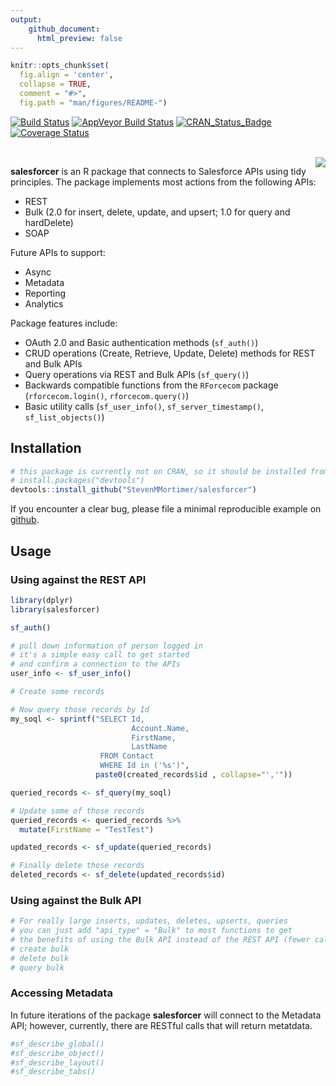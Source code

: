 ```yaml
---
output: 
    github_document:
      html_preview: false
---
```


```r
knitr::opts_chunk$set(
  fig.align = 'center',
  collapse = TRUE,
  comment = "#>",
  fig.path = "man/figures/README-")
```

[![Build Status](https://travis-ci.org/StevenMMortimer/salesforcer.svg?branch=master)](https://travis-ci.org/StevenMMortimer/salesforcer)
[![AppVeyor Build Status](https://ci.appveyor.com/api/projects/status/github/StevenMMortimer/salesforcer?branch=master&svg=true)](https://ci.appveyor.com/project/StevenMMortimer/salesforcer)
[![CRAN_Status_Badge](http://www.r-pkg.org/badges/version/salesforcer)](http://cran.r-project.org/package=salesforcer)
[![Coverage Status](https://codecov.io/gh/StevenMMortimer/salesforcer/branch/master/graph/badge.svg)](https://codecov.io/gh/StevenMMortimer/salesforcer?branch=master)

<br>
<img src="man/figures/logo.png" align="right" />

**salesforcer** is an R package that connects to Salesforce APIs using tidy principles. 
The package implements most actions from the following APIs:
 
 - REST
 - Bulk (2.0 for insert, delete, update, and upsert; 1.0 for query and hardDelete)
 - SOAP 

Future APIs to support: 

 - Async
 - Metadata
 - Reporting
 - Analytics

Package features include: 

  * OAuth 2.0 and Basic authentication methods (`sf_auth()`)
  * CRUD operations (Create, Retrieve, Update, Delete) methods for REST and Bulk APIs 
  * Query operations via REST and Bulk APIs (`sf_query()`)
  * Backwards compatible functions from the `RForcecom` package (`rforcecom.login()`, 
  `rforcecom.query()`)
  * Basic utility calls (`sf_user_info()`, `sf_server_timestamp()`, `sf_list_objects()`)

## Installation

```r
# this package is currently not on CRAN, so it should be installed from GitHub
# install.packages("devtools")
devtools::install_github("StevenMMortimer/salesforcer")
```

If you encounter a clear bug, please file a minimal reproducible example on [github](https://github.com/StevenMMortimer/salesforcer/issues).

## Usage

### Using against the REST API

```r
library(dplyr)
library(salesforcer)

sf_auth()

# pull down information of person logged in
# it's a simple easy call to get started 
# and confirm a connection to the APIs
user_info <- sf_user_info()

# Create some records

# Now query those records by Id
my_soql <- sprintf("SELECT Id, 
                           Account.Name, 
                           FirstName, 
                           LastName 
                    FROM Contact 
                    WHERE Id in ('%s')", 
                   paste0(created_records$id , collapse="','"))

queried_records <- sf_query(my_soql)

# Update some of those records
queried_records <- queried_records %>%
  mutate(FirstName = "TestTest")

updated_records <- sf_update(queried_records)

# Finally delete those records
deleted_records <- sf_delete(updated_records$id)
```

### Using against the Bulk API

```r

# For really large inserts, updates, deletes, upserts, queries 
# you can just add "api_type" = "Bulk" to most functions to get 
# the benefits of using the Bulk API instead of the REST API (fewer calls, speedier)
# create bulk
# delete bulk
# query bulk

```

### Accessing Metadata

In future iterations of the package **salesforcer** will connect to the Metadata API; 
however, currently, there are RESTful calls that will return metatdata.

```r
#sf_describe_global()
#sf_describe_object()
#sf_describe_layout()
#sf_describe_tabs()
```
